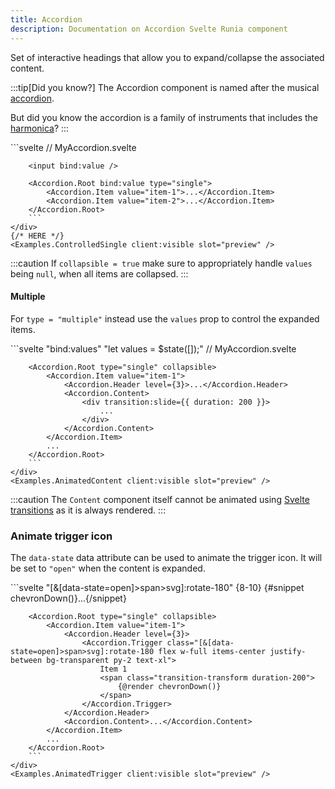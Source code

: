 ```yaml
---
title: Accordion
description: Documentation on Accordion Svelte Runia component
---
```




<Links componentName="accordion" ariaLink="https://www.w3.org/WAI/ARIA/apg/patterns/accordion/" />

<div class="py-4 text-xl text-[var(--sl-color-gray-2)]">
    Set of interactive headings that allow you to expand/collapse the associated content.
</div>

:::tip[Did you know?]
The Accordion component is named after the musical [accordion](https://en.wikipedia.org/wiki/Accordion).

But did you know the accordion is a family of instruments that includes the [harmonica](https://en.wikipedia.org/wiki/Harmonica)?
:::

<Tabs>
    <TabItem label="Preview" icon="laptop">
        <InteractivePreview client:load />
    </TabItem>
    <TabItem label="Code" icon="seti:svelte">
        ```svelte
        // MyAccordion.svelte
        <script lang="ts">
            import { slide } from "svelte/transition";
            import { Accordion } from "@niklasburggraaff/svelte-runia";

            let { type, value = $bindable(), values = $bindable(), collapsible, disabled, loop }: any = $props();
        </script>

        {#snippet chevronDown()}
            <svg class="size-8 transition-transform duration-200" viewBox="0 0 24 24" fill="currentColor" aria-hidden="true">
                <path d="M17 9.17a1 1 0 0 0-1.41 0L12 12.71 8.46 9.17a1 1 0 1 0-1.41 1.42l4.24 4.24a1.002 1.002 0 0 0 1.42 0L17 10.59a1.002 1.002 0 0 0 0-1.42Z"/>
            </svg>
        {/snippet}

        <Accordion.Root type={type} bind:value={value} bind:values={values} collapsible={collapsible} disabled={disabled} loop={loop}>
            <Accordion.Item value="furthark-essentials" class="border-b">
                <Accordion.Header level={3}>
                    <Accordion.Trigger class="flex w-full items-center justify-between bg-transparent py-2 text-xl [&[data-state=open]>svg]:rotate-180">
                        Furthark Essentials {@render chevronDown()}
                    </Accordion.Trigger>
                </Accordion.Header>
                <Accordion.Content>
                    <div class="px-1.5 pb-4" transition:slide={{ duration: 200 }}>
                        The Elder Futhark, used from the 2nd to 8th centuries, comprised 24 runic characters, each bearing significance in magic, divination, and communication.
                    </div>
                </Accordion.Content>
            </Accordion.Item>
            <Accordion.Item value="norse-myths" class="border-b">
                <Accordion.Header level={3}>
                    <Accordion.Trigger class="flex w-full items-center justify-between bg-transparent py-2 text-xl [&[data-state=open]>svg]:rotate-180">
                        Norse Myths 101 {@render chevronDown()}
                    </Accordion.Trigger>
                </Accordion.Header>
                <Accordion.Content>
                    <div class="px-1.5 pb-4" transition:slide={{ duration: 200 }}>
                        Norse mythology, a tapestry of gods, giants, and heroes, offers insights into ancient Scandinavian beliefs, from the creation of the cosmos to the battles of Ragnarök.
                    </div>
                </Accordion.Content>
            </Accordion.Item>
            <Accordion.Item value="viking-explorers" class="border-b">
                <Accordion.Header level={3}>
                    <Accordion.Trigger class="flex w-full items-center justify-between bg-transparent py-2 text-xl [&[data-state=open]>svg]:rotate-180">
                        Viking Explorers {@render chevronDown()}
                    </Accordion.Trigger>
                </Accordion.Header>
                <Accordion.Content>
                    <div class="px-1.5 pb-4" transition:slide={{ duration: 200 }}>
                        Vikings, from the 8th to 11th centuries, sailed seas, established trade routes, and left their mark on history through exploration and expansion.
                    </div>
                </Accordion.Content>
            </Accordion.Item>
        </Accordion.Root>
        ```
    </TabItem>

</Tabs>

### Features

<Features
    features={[
        "Full keyboard navigation.",
        "Supports animating content.",
        "Can expand one or multiple items",
        "Supports horizontal/vertical orientation.",
        "Supports Right to Left direction."
    ]}
/>

## Usage

Importing `Accordion` gives you access to the `Root`, `Item`, `Header`, `Trigger`, and `Content` components.

    ```svelte {2} /<(Accordion.[^ >]+)/
    // MyComponent.svelte
    <script lang="ts">
        import { Accordion } from "@niklasburggraaff/svelte-runia";
    </script>

    <Accordion.Root type="single">
        <Accordion.Item value="item">
            <Accordion.Header level={3}>
                <Accordion.Trigger>[Heading]</Accordion.Trigger>
            </Accordion.Header>
            <Accordion.Content>[Content]</Accordion.Content>
        </Accordion.Item>
    </Accordion.Root>
    ```

-   The `Root` _can_ contain multiple `Item`'s and _must_ be passed a `type` prop
-   Each `Item` _must_ contain a `Header` and `Content` and _must_ be passed a **unique** `value` prop
-   A `Header` _must_ contain a `Trigger` and is _must_ be passed a `level` prop

## API

### Root

<API.Introduction
    name="Root"
    element="div"
    description="contains all other components of an accordion. It manages the state of the accordion."
/>

#### Props

<API.Props
    props={[
        {
            name: "type",
            required: true,
            type: "'single' | 'multiple'",
            defaultValue: undefined,
            description: "Determines if a single or multiple items can have expanded content."
        },
        {
            name: "value",
            type: "string | null",
            bindable: true,
            defaultValue: "null",
            description:
                "If `type = 'single'`: The value of the expanded item, `null` if the accordion is collapsed."
        },
        {
            name: "defaultValue",
            type: "string",
            defaultValue: undefined,
            description: "If `type = 'single'`: The item to be expanded by default."
        },
        {
            name: "values",
            type: "string[]",
            bindable: true,
            defaultValue: "[]",
            description: "If `type = 'multiple'`: The values of the expanded items."
        },
        {
            name: "defaultValues",
            type: "string[]",
            defaultValue: undefined,
            description: "If `type = 'multiple'`: The items to be expanded by default."
        },
        {
            name: "collapsible",
            type: "boolean",
            defaultValue: "false",
            description:
                "If `type = 'single'`: When `true`, prevents expanded content from being collapsed."
        },
        {
            name: "disabled",
            type: "boolean",
            defaultValue: "false",
            description: "When `true`, prevents the user from interacting with the accordion."
        },
        {
            name: "loop",
            type: "boolean",
            defaultValue: "true",
            description:
                "When `true`, keyboard navigation will loop focus from the last to the first `Trigger` and vice versa."
        },
        {
            name: "orientation",
            type: "'vertical' | 'horizontal'",
            defaultValue: "'vertical'",
            description:
                "The orientation of the accordion, which determines which arrow keys are used for keyboard navigation."
        },
        {
            name: "direction",
            type: "'ltr' | rtl'",
            defaultValue: "'ltr'",
            description:
                "If `orientation = 'horizontal'`: The reading direction of the accordion, used to correct keyboard navigation."
        },
        {
            name: "element",
            type: "HTMLDivElement",
            bindable: true,
            defaultValue: undefined,
            description: "The rendered `div` element."
        }
    ]}
/>

#### Data attributes

<API.DataAttributes
    attributes={[
        {
            name: "data-orientation",
            public: true,
            values: "'vertical' | 'horizontal'",
            description: "The orientation of the accordion."
        }
    ]}
/>

### Item

<API.Introduction
    name="Item"
    element={{
        default: "div",
        other: "section",
        condition: "If the `region=true`"
    }}
    description="represents one item in the accordion with a heading and associated content."
/>

#### Props

<API.Props
    props={[
        {
            name: "value",
            required: true,
            type: "string",
            bindable: true,
            defaultValue: undefined,
            description: "The value used to identify the item."
        },
        {
            name: "disabled",
            type: "boolean",
            defaultValue: "false",
            description: "When `true`, prevents the user from interacting with the item."
        },
        {
            name: "region",
            type: "boolean",
            defaultValue: "false",
            description:
                "When `true`, the item is a `section` element. Avoid using with many (~6) items to prevent landmark region proliferation. This is especially helpful when content contain headings or a nested accordion."
        },
        {
            name: "element",
            type: "HTMLDivElement | HTMLElement",
            bindable: true,
            defaultValue: undefined,
            description: "The rendered `div` or `section` element."
        }
    ]}
/>

#### Data attributes

<API.DataAttributes
    attributes={[
        {
            name: "data-state",
            public: true,
            values: "'open' | 'closed'",
            description:
                "The state of the item. `'open'` when the item's content is expanded and `'closed'` when the item's content is collapsed."
        },
        {
            name: "data-disabled",
            public: true,
            values: undefined,
            description:
                "Present when the item is disabled. This can be due to the whole accordion or this item being disabled."
        },
        {
            name: "data-orientation",
            public: true,
            values: "'vertical' | 'horizontal'",
            description: "The orientation of the accordion."
        }
    ]}
/>

### Header

<API.Introduction
    name="Header"
    element={{
        default: {
            values: ["h2", "h3", "h4", "h5", "h6"],
            condition: "Based on `level`"
        },
        other: "div",
        condition: "If `useHeading = false`"
    }}
    description="is the heading for the content of an item."
/>

#### Props

<API.Props
    props={[
        {
            name: "level",
            required: true,
            type: "2 | 3 | 4 | 5 | 6",
            defaultValue: undefined,
            description:
                "The level of heading for the element (`1` not supported as a page should have a single `h1` element)."
        },
        {
            name: "useHeading",
            type: "boolean",
            defaultValue: "true",
            description:
                "When `true`, the heading is a `div` element with `aria-level` set to the heading level, instead of a native heading element."
        },
        {
            name: "element",
            type: "HTMLHeadingElement | HTMLDivElement",
            bindable: true,
            defaultValue: undefined,
            description: "The rendered `heading` or `div` element."
        }
    ]}
/>

#### Data attributes

<API.DataAttributes attributes={[]} />

### Trigger

<API.Introduction
    name="Trigger"
    element="button"
    focussable={true}
    description="toggle button that expands/collapses the item's content."
/>

#### Props

<API.Props
    props={[
        {
            name: "element",
            type: "HTMLButtonElement",
            bindable: true,
            defaultValue: undefined,
            description: "The rendered `button` element."
        }
    ]}
/>

#### Data attributes

<API.DataAttributes
    attributes={[
        {
            name: "data-state",
            public: true,
            values: "'open' | 'closed'",
            description:
                "The state of the item. `'open'` when the item's content is expanded and `'closed'` when the item's content is collapsed."
        },
        {
            name: "data-disabled",
            public: true,
            values: undefined,
            description:
                "Present when the item is disabled. This can be due to the whole accordion or the item being disabled."
        },
        {
            name: "data-orientation",
            public: true,
            values: "'vertical' | 'horizontal'",
            description: "The orientation of the accordion."
        },
        {
            name: "data-svelte-runia-accordion-trigger",
            values: undefined,
            description: "Present on all `Trigger`'s. Used by `Root` to find them."
        },
        {
            name: "data-svelte-runia-value",
            values: "string",
            description: "The value identifying the item."
        }
    ]}
/>

### Content

<API.Introduction
    name="Content"
    element="div"
    description="is the content of an items that can be expanded/collapsed."
/>

:::caution
The `Content` element is always rendered <span class="inline-flex" title="This is to ensure the `aria-controls` attribute on the `Trigger` is the `id` of a rendered element"> <Icon name="information" /> </span> .
The children of the `Content` element are only rendered when the content is expanded.

Therefore, if you want to animate the content
(using [Svelte transitions](https://svelte.dev/docs/element-directives#transition-fn))
or apply styling affecting the content size (such as padding), you will likely want to apply this to a child element.
:::

The following is a pseudocode representing the implementation of the `Content` component.

```svelte
<script lang="ts">
    let expanded = $...;
    // The `id` used for the `aria-controls` attribute in the `Trigger` component.
    let id = $...;
</script>

<div {id}>
    {#if expanded}
        {@render children()}
    {/if}
</div>
```

#### Props

<API.Props
    props={[
        {
            name: "element",
            type: "HTMLDivElement",
            bindable: true,
            defaultValue: undefined,
            description: "The rendered `div` element."
        }
    ]}
/>

#### Data attributes

<API.DataAttributes
    attributes={[
        {
            name: "data-state",
            public: true,
            values: "'open' | 'closed'",
            description:
                "The state of the item. `'open'` when the item's content is expanded and `'closed'` when the item's content is collapsed."
        },
        {
            name: "data-disabled",
            public: true,
            values: undefined,
            description:
                "Present when the item is disabled. This can be due to the whole accordion or the item being disabled."
        },
        {
            name: "data-orientation",
            public: true,
            values: "'vertical' | 'horizontal'",
            description: "The orientation of the accordion."
        }
    ]}
/>

## Accessibility

Adheres to the [WAI-ARIA Accordion Pattern (Sections With Show/Hide Functionality)](https://www.w3.org/WAI/ARIA/apg/patterns/accordion/).

### Keyboard interactions

<A11y.Keyboard
    interactions={[
        {
            keys: ["Enter", "Space"],
            condition: "If focus on a `Trigger`",
            action: "Attempts to toggle the associated content."
        },
        {
            keys: ["Tab", "Shift + Tab"],
            condition: undefined,
            action: "Move focus to the next/previous focussable element."
        },
        {
            keys: ["Arrow Down", "Arrow Up"],
            condition: "If focus on a `Trigger` (and the `orientation = 'vertical'`)",
            action: "Move focus to the next/previous `Trigger`. If `loop = true`, loops focus from the last to the first `Trigger` and vice versa."
        },
        {
            keys: ["Arrow Right", "Arrow Left"],
            condition: "If `orientation = 'horizontal'` and focus is on a `Trigger`",
            action: "Move focus to the `Trigger` to the right/left (depending on `direction`). If `loop = true`, loops focus from the last to the first `Trigger` and vice versa."
        },
        {
            keys: ["Home", "End"],
            condition: "If focus on a `Trigger`",
            action: "Move focus to the first/last `Trigger`."
        }
    ]}
/>

#### Other events

<A11y.Events
    events={[
        {
            component: "Trigger",
            event: "onclick",
            action: "Attempts to toggle the associated content."
        }
    ]}
/>

### ARIA attributes

#### Root

<A11y.ARIAAttributes attributes={[]} />

#### Item

<A11y.ARIAAttributes
    attributes={[
        {
            name: "aria-labelledby",
            type: "string",
            description: "ID of the corresponding `Trigger` element."
        }
    ]}
/>

#### Header

<A11y.ARIAAttributes
    attributes={[
        {
            name: "aria-level",
            type: "number",
            description: "If `useHeading = false`: the heading level."
        }
    ]}
/>

#### Trigger

<A11y.ARIAAttributes
    attributes={[
        {
            name: "aria-disabled",
            type: "'true' | 'false'",
            description:
                "`'true'` when the accordion or item is disabled, or if the content is expanded and `collapsible = false`."
        },
        {
            name: "aria-controls",
            type: "string",
            description: "Present when the accordion or item is disabled."
        },
        {
            name: "aria-expanded",
            type: "'true' | 'false'",
            description: "`'true'` when the content of the accordion panel is visible."
        }
    ]}
/>

#### Content

<A11y.ARIAAttributes attributes={[]} />

## Examples

### Allow collapsing all items

Use the `collapsible` prop to allow the currently expanded content to be collapsed.

<Example>
    <div slot="code">
        ```svelte "collapsible"
        <Accordion.Root type="single" collapsible>
            <Accordion.Item value="item-1">...</Accordion.Item>
            <Accordion.Item value="item-2">...</Accordion.Item>
        </Accordion.Root>
        ```
    </div>
    <Examples.Collapsible client:visible slot="preview" />

</Example>

### Allow expanding multiple items

Set type `type` prop to `"multiple"` to allow multiple items to be expanded.

<Example>
    <div slot="code">
        ```svelte "type="multiple""
        <Accordion.Root type="multiple">
            <Accordion.Item value="item-1">...</Accordion.Item>
            <Accordion.Item value="item-2">...</Accordion.Item>
        </Accordion.Root>
        ```
    </div>
    <Examples.Multiple client:visible slot="preview" />

</Example>

### Expand an item by default

Use the `defaultValue` prop to set the initial item to be expanded.

<Example>
    <div slot="code">
        ```svelte "defaultValue="item-1""
        <Accordion.Root type="single" defaultValue="item-1">
            <Accordion.Item value="item-1">...</Accordion.Item>
            <Accordion.Item value="item-2">...</Accordion.Item>
        </Accordion.Root>
        ```
    </div>
    {/* HERE */}
    <Examples.DefaultSingle client:visible slot="preview" />

</Example>

#### Multiple

For `type = "multiple"` instead use the `defaultValues` prop to set the initial items to be expanded.

<Example>
    <div slot="code">
        ```svelte "defaultValues={["item-1", "item-2"]}"
        <Accordion.Root type="multiple" defaultValues={["item-1", "item-2"]}>
            <Accordion.Item value="item-1">...</Accordion.Item>
            <Accordion.Item value="item-2">...</Accordion.Item>
        </Accordion.Root>
        ```
    </div>
    {/* HERE */}
    <Examples.DefaultMultiple client:visible slot="preview" />

</Example>

### Control the expanded item

Bind the `value` prop of the `Root` component to a variable to control the expanded item.
This allows both reading and writing the value of the expanded item.

<Example>
    <div slot="code">
        ```svelte /Root (bind:value)/ "let value = $state("item-1");"
        // MyAccordion.svelte
        <script>
            import { Accordion } from "@niklasburggraaff/svelte-runia";
            let value = $state("item-1");
        </script>

        <input bind:value />

        <Accordion.Root bind:value type="single">
            <Accordion.Item value="item-1">...</Accordion.Item>
            <Accordion.Item value="item-2">...</Accordion.Item>
        </Accordion.Root>
        ```
    </div>
    {/* HERE */}
    <Examples.ControlledSingle client:visible slot="preview" />

</Example>

:::caution
If `collapsible = true` make sure to appropriately handle `values` being `null`, when all items are collapsed.
:::

#### Multiple

For `type = "multiple"` instead use the `values` prop to control the expanded items.

<Example>
    <div slot="code">
        ```svelte "bind:values" "let values = $state([]);"
        // MyAccordion.svelte
        <script>
            import { Accordion } from "@niklasburggraaff/svelte-runia";

            let values = $state([]);
            let value = $state("");
            $effect(() => {
                value = values.join(", ");
            });

            $effect(() => {
                updateValues(value);
            });
            function updateValues(newValue: string) {
                values = newValue.split(",").map((v) => v.trim());
            }
        </script>

        <input bind:value />

        <Accordion.Root bind:values type="multiple">
            <Accordion.Item value="item-1">...</Accordion.Item>
            <Accordion.Item value="item-2">...</Accordion.Item>
        </Accordion.Root>
        ```
    </div>
    <Examples.ControlledMultiple client:visible slot="preview" />

</Example>

:::caution
Make sure to appropriately handle `values` being an array of strings, which can be empty.
:::

### Animate content

Apply a Svelte transition, i.e. `slide` which works well with the accordion, to a child of the `Content` component.

<Example>
    <div slot="code">
        ```svelte {10-12}
        // MyAccordion.svelte
        <script lang="ts">
            import { slide } from "svelte/transition";
        </script>

        <Accordion.Root type="single" collapsible>
            <Accordion.Item value="item-1">
                <Accordion.Header level={3}>...</Accordion.Header>
                <Accordion.Content>
                    <div transition:slide={{ duration: 200 }}>
                        ...
                    </div>
                </Accordion.Content>
            </Accordion.Item>
            ...
        </Accordion.Root>
        ```
    </div>
    <Examples.AnimatedContent client:visible slot="preview" />

</Example>

:::caution
The `Content` component itself cannot be animated using
[Svelte transitions](https://svelte.dev/docs/element-directives#transition-fn)
as it is always rendered.
:::

### Animate trigger icon

The `data-state` data attribute can be used to animate the trigger icon.
It will be set to `"open"` when the content is expanded.

<Example>
    <div slot="code">
        ```svelte "[&[data-state=open]>span>svg]:rotate-180" {8-10}
        {#snippet chevronDown()}...{/snippet}

        <Accordion.Root type="single" collapsible>
            <Accordion.Item value="item-1">
                <Accordion.Header level={3}>
                    <Accordion.Trigger class="[&[data-state=open]>span>svg]:rotate-180 flex w-full items-center justify-between bg-transparent py-2 text-xl">
                        Item 1
                        <span class="transition-transform duration-200">
                            {@render chevronDown()}
                        </span>
                    </Accordion.Trigger>
                </Accordion.Header>
                <Accordion.Content>...</Accordion.Content>
            </Accordion.Item>
            ...
        </Accordion.Root>
        ```
    </div>
    <Examples.AnimatedTrigger client:visible slot="preview" />

</Example>
